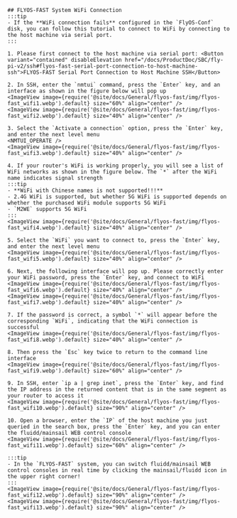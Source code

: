 
    ## FLYOS-FAST System WiFi Connection
    :::tip
    - If the **WiFi connection fails** configured in the `FlyOS-Conf` disk, you can follow this tutorial to connect to WiFi by connecting to the host machine via serial port.
    :::

    1. Please first connect to the host machine via serial port: <Button variant="contained" disableElevation href="/docs/ProductDoc/SBC/fly-pi-v2/ssh#flyos-fast-serial-port-connection-to-host-machine-ssh">FLYOS-FAST Serial Port Connection to Host Machine SSH</Button>

    2. In SSH, enter the `nmtui` command, press the `Enter` key, and an interface as shown in the figure below will pop up
    <ImageView image={require('@site/docs/General/flyos-fast/img/flyos-fast_wifi1.webp').default} size="60%" align="center" />
    <ImageView image={require('@site/docs/General/flyos-fast/img/flyos-fast_wifi2.webp').default} size="40%" align="center" />

    3. Select the `Activate a connection` option, press the `Enter` key, and enter the next level menu
    <NMTUI_OPERATE />
    <ImageView image={require('@site/docs/General/flyos-fast/img/flyos-fast_wifi3.webp').default} size="40%" align="center" />

    4. If your router's WiFi is working properly, you will see a list of WiFi networks as shown in the figure below. The `*` after the WiFi name indicates signal strength
    :::tip
    - **WiFi with Chinese names is not supported!!!**
    - 2.4G WiFi is supported, but whether 5G WiFi is supported depends on whether the purchased WiFi module supports 5G WiFi
    - `M2WE` supports 5G WiFi
    :::
    <ImageView image={require('@site/docs/General/flyos-fast/img/flyos-fast_wifi4.webp').default} size="40%" align="center" />

    5. Select the `WiFi` you want to connect to, press the `Enter` key, and enter the next level menu
    <ImageView image={require('@site/docs/General/flyos-fast/img/flyos-fast_wifi5.webp').default} size="40%" align="center" />

    6. Next, the following interface will pop up. Please correctly enter your WiFi password, press the `Enter` key, and connect to WiFi
    <ImageView image={require('@site/docs/General/flyos-fast/img/flyos-fast_wifi6.webp').default} size="40%" align="center" />
    <ImageView image={require('@site/docs/General/flyos-fast/img/flyos-fast_wifi7.webp').default} size="40%" align="center" />

    7. If the password is correct, a symbol `*` will appear before the corresponding `WiFi`, indicating that the WiFi connection is successful
    <ImageView image={require('@site/docs/General/flyos-fast/img/flyos-fast_wifi8.webp').default} size="40%" align="center" />

    8. Then press the `Esc` key twice to return to the command line interface
    <ImageView image={require('@site/docs/General/flyos-fast/img/flyos-fast_wifi9.webp').default} size="60%" align="center" />
    
    9. In SSH, enter `ip a | grep inet`, press the `Enter` key, and find the IP address in the returned content that is in the same segment as your router to access it
    <ImageView image={require('@site/docs/General/flyos-fast/img/flyos-fast_wifi10.webp').default} size="90%" align="center" />

    10. Open a browser, enter the `IP` of the host machine you just queried in the search box, press the `Enter` key, and you can enter the fluidd/mainsail WEB control console
    <ImageView image={require('@site/docs/General/flyos-fast/img/flyos-fast_wifi11.webp').default} size="60%" align="center" />
    
    :::tip
    - In the `FLYOS-FAST` system, you can switch fluidd/mainsail WEB control consoles in real time by clicking the mainsail/fluidd icon in the upper right corner!
    :::
    <ImageView image={require('@site/docs/General/flyos-fast/img/flyos-fast_wifi12.webp').default} size="90%" align="center" />
    <ImageView image={require('@site/docs/General/flyos-fast/img/flyos-fast_wifi13.webp').default} size="90%" align="center" />
